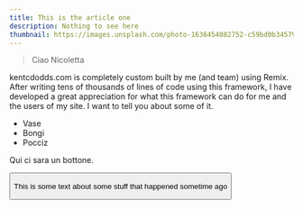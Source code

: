 ```yaml
---
title: This is the article one
description: Nothing to see here
thumbnail: https://images.unsplash.com/photo-1636454082752-c59bd0b34579
---
```


> Ciao Nicoletta

kentcdodds.com is completely custom built by me (and team) using Remix. After writing tens of thousands of lines of code using this framework, I have developed a great appreciation for what this framework can do for me and the users of my site. I want to tell you about some of it.

- Vase
- Bongi
- Pocciz

Qui ci sara un bottone.

<Button />

This is some text about some stuff that happened sometime ago
